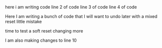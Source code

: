 here i am writing code 
line 2 of code
line 3 of code
line 4 of code

Here I am writing a bunch of code that I will want to undo later with a mixed reset little mistake

time to test a soft reset changing more

I am also making changes to line 10